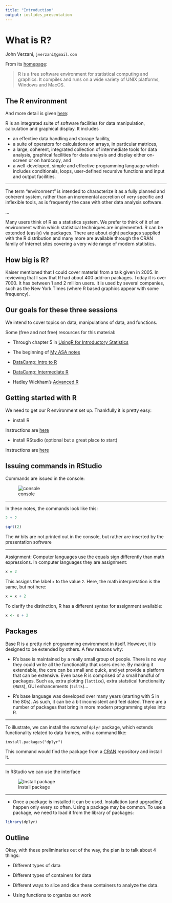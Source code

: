 ```yaml
---
title: "Introduction"
output: ioslides_presentation
---
```




# What is R?

John Verzani, `jverzani@gmail.com`

From its [homepage](https://www.r-project.org/):

> R is a free software environment for statistical computing and graphics. It compiles and runs on a wide variety of UNIX platforms, Windows and MacOS.




## The R environment

And more detail is given [here](https://www.r-project.org/about.html):

R is an integrated suite of software facilities for data manipulation, calculation and graphical display. It includes

* an effective data handling and storage facility,
* a suite of operators for calculations on arrays, in particular matrices,
* a large, coherent, integrated collection of intermediate tools for data analysis,
graphical facilities for data analysis and display either on-screen or on hardcopy, and
* a well-developed, simple and effective programming language which includes conditionals, loops, user-defined recursive functions and input and output facilities.

----

The term “environment” is intended to characterize it as a fully planned and coherent system, rather than an incremental accretion of very specific and inflexible tools, as is frequently the case with other data analysis software.

...

Many users think of R as a statistics system. We prefer to think of it of an environment within which statistical techniques are implemented. R can be extended (easily) via packages. There are about eight packages supplied with the R distribution and many more are available through the CRAN family of Internet sites covering a very wide range of modern statistics.

## How big is R?

Kaiser mentioned that I could cover material from a talk given in 2005. In reviewing that I saw that R had about 400 add-on packages. Today it is over 7000. It has between 1 and 2 million users. It is used by several companies, such as the New York Times (where R based graphics appear with some frequency).


## Our goals for these three sessions

We intend to cover topics on data, manipulations of data, and functions.

Some (free and not free) resources for this material:

* Through chapter 5 in [UsingR for Introductory Statistics](http://www.amazon.com/Introductory-Statistics-Second-Edition-Chapman/dp/1466590734)



* The beginning of [My ASA notes](http://wiener.math.csi.cuny.edu/verzani/R/ASA-24-May-2005.pdf)

* [DataCamp: Intro to R](https://campus.datacamp.com/courses/free-introduction-to-r/chapter-1-intro-to-basics-1?ex=2&open_outline=true)

* [DataCamp: Intermediate R](https://campus.datacamp.com/courses/intermediate-r/chapter-1-conditionals-and-control-flow?ex=1)

* Hadley Wickham's [Advanced R](http://adv-r.had.co.nz/)


## Getting started with R

We need to get our R environment set up. Thankfully it is pretty easy:

* install R

Instructions are [here](https://cran.r-project.org/)

* install RStudio (optional but a great place to start)

Instructions are [here](https://www.rstudio.com/)

## Issuing commands in RStudio

Commands are issued in the console:

![console](console.png)

----

In these notes, the commands look like this:

```r
2 + 2
```

```r
sqrt(2)
```

The `##` bits are not printed out in the console, but rather are inserted by the presentation software

----

Assignment: Computer languages use the equals sign differently than math expressions. In computer languages they are assignment:

```r
x = 2
```

This assigns the label `x` to the value `2`. Here, the math interpretation is the same, but not here:

```r
x = x + 2
```

To clarify the distinction, R has a different syntax for assignment available:

```r
x <- x + 2
```

## Packages

Base R is a pretty rich programming environment in itself. However, it is designed to be extended by others. A few reasons why:

* R's base is maintained by a really small group of people. There is no way they could write all the functionality that users desire. By making it extendable, the core can be small and quick, and yet provide a platform that can be extensive. Even base R is comprised of a small handful of packages. Such as, extra plotting (`lattice`), extra statstical functionality (`MASS`), GUI enhancements (`tcltk`)...

* R's base language was  developed over many years (starting with S in the 80s). As such, it can be a bit inconsistent and feel dated. There are a number of packages that bring in more modern programming styles into R.


----

To illustrate, we can install the *external* `dplyr` package, which extends functionality related to data frames, with a command like:

```
install.packages("dplyr")
```

This command would find the package from a [CRAN](cran.r-project.org)
repository and install it.


----

In RStudio we can use the interface

![Install package](install_package.png)

----

* Once a package is installed it can be used. Installation (and upgrading) happen only every so often. Using a package may be common. To use a package, we need to load it from the library of packages:

```r
library(dplyr)
```



## Outline

Okay, with these preliminaries out of the way, the plan is to talk about 4 things:

* Different types of data

* Different types of containers for data

* Different ways to slice and dice these containers to analyze the data.

* Using functions to organize our work

